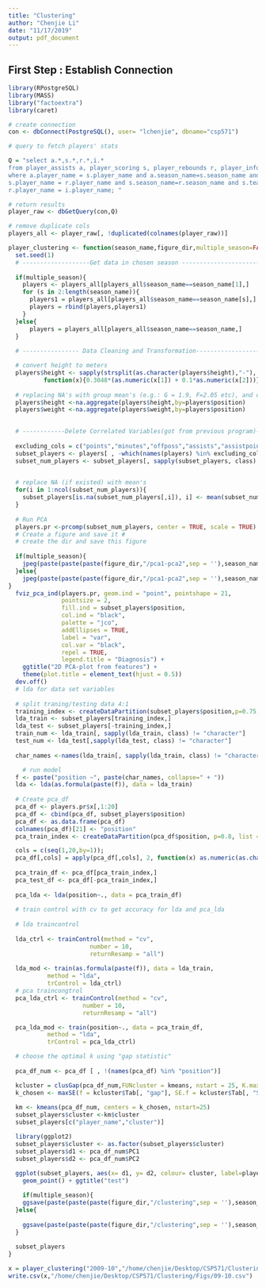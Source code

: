 ```yaml
---
title: "Clustering"
author: "Chenjie Li"
date: "11/17/2019"
output: pdf_document
---
```


## First Step : Establish Connection
```r
library(RPostgreSQL)
library(MASS)
library("factoextra")
library(caret)

# create connection
con <- dbConnect(PostgreSQL(), user= "lchenjie", dbname="csp571")

# query to fetch players' stats

Q = "select a.*,s.*,r.*,i.*
from player_assists a, player_scoring s, player_rebounds r, player_info i
where a.player_name = s.player_name and a.season_name=s.season_name and a.team_name = s.team_name and
s.player_name = r.player_name and s.season_name=r.season_name and s.team_name = r.team_name and
r.player_name = i.player_name; "

# return results
player_raw <- dbGetQuery(con,Q)

# remove duplicate cols
players_all <- player_raw[, !duplicated(colnames(player_raw))]
```


```r
player_clustering <- function(season_name,figure_dir,multiple_season=FALSE){
  set.seed(1)
  # -------------------Get data in chosen season -------------------------------#
  
  if(multiple_season){
    players <- players_all[players_all$season_name==season_name[1],]
    for (s in 2:length(season_name)){
      players1 = players_all[players_all$season_name==season_name[s],]
      players = rbind(players,players1)
    }
  }else{
      players = players_all[players_all$season_name==season_name,]
  }
  
  # ---------------- Data Cleaning and Transformation---------------------------#

  # convert height to meters 
  players$height <- sapply(strsplit(as.character(players$height),"-"),
          function(x){0.3048*(as.numeric(x[1]) + 0.1*as.numeric(x[2]))})
  
  # replacing NA's with group mean's (e.g.: G = 1.9, F=2.05 etc), and double check to replace na with means
  players$height <-na.aggregate(players$height,by=players$position)
  players$weight <-na.aggregate(players$weight,by=players$position)
  

  # ------------Delete Correlated Variables(got from previous program)----------#
  
  excluding_cols = c("points","minutes","offposs","assists","assistpoints","assists2pt","assists3pt","fg2m","fg2a","fg3m","fg3a","nonputbacksassisted2spct","efgpct","rebounds","ftdefrebounds","def2ptrebounds","def3ptrebounds","deffgreboundpct","defrebounds","offrebounds","ftoffrebounds","off2ptrebounds","off3ptrebounds","offfgreboundpct")
  subset_players <- players[ , -which(names(players) %in% excluding_cols)]
  subset_num_players <- subset_players[, sapply(subset_players, class) != "character"]

  
  # replace NA (if existed) with mean's
  for(i in 1:ncol(subset_num_players)){
    subset_players[is.na(subset_num_players[,i]), i] <- mean(subset_num_players[,i], na.rm = TRUE)
  }
  
  # Run PCA
  players.pr <-prcomp(subset_num_players, center = TRUE, scale = TRUE)
  # Create a figure and save it # 
  # create the dir and save this figure
  
  if(multiple_season){
    jpeg(paste(paste(paste(figure_dir,"/pca1-pca2",sep = ''),season_name[1],sep = '_'),'.jpg',sep=''))
  }else{
    jpeg(paste(paste(paste(figure_dir,"/pca1-pca2",sep = ''),season_name,sep = '_'),'.jpg',sep=''))
}
  fviz_pca_ind(players.pr, geom.ind = "point", pointshape = 21, 
               pointsize = 2, 
               fill.ind = subset_players$position, 
               col.ind = "black", 
               palette = "jco", 
               addEllipses = TRUE,
               label = "var",
               col.var = "black",
               repel = TRUE,
               legend.title = "Diagnosis") +
    ggtitle("2D PCA-plot from features") +
    theme(plot.title = element_text(hjust = 0.5))
  dev.off()
  # lda for data set variables 
  
  # split traning/testing data 4:1
  training_index <- createDataPartition(subset_players$position,p=0.75,list=FALSE)
  lda_train <- subset_players[training_index,]
  lda_test <- subset_players[-training_index,]
  train_num <- lda_train[, sapply(lda_train, class) != "character"]
  test_num <- lda_test[,sapply(lda_test, class) != "character"]
  
  char_names <-names(lda_train[, sapply(lda_train, class) != "character"])

    # run model
  f <- paste("position ~", paste(char_names, collapse=" + "))
  lda <- lda(as.formula(paste(f)), data = lda_train)
  
  # Create pca_df
  pca_df <- players.pr$x[,1:20]
  pca_df <- cbind(pca_df, subset_players$position)
  pca_df <- as.data.frame(pca_df)
  colnames(pca_df)[21] <- "position"
  pca_train_index <- createDataPartition(pca_df$position, p=0.8, list = FALSE)

  cols = c(seq(1,20,by=1));    
  pca_df[,cols] = apply(pca_df[,cols], 2, function(x) as.numeric(as.character(x)));
  
  pca_train_df <- pca_df[pca_train_index,]
  pca_test_df <- pca_df[-pca_train_index,]
  
  pca_lda <- lda(position~., data = pca_train_df)
  
  # train control with cv to get accuracy for lda and pca_lda
  
  # lda traincontrol
  
  lda_ctrl <- trainControl(method = "cv",
                       number = 10,
                       returnResamp = "all")
  
  lda_mod <- train(as.formula(paste(f)), data = lda_train,
           method = "lda",
           trControl = lda_ctrl)
  # pca traincongtrol
  pca_lda_ctrl <- trainControl(method = "cv",
                     number = 10,
                     returnResamp = "all")

  pca_lda_mod <- train(position~., data = pca_train_df,
           method = "lda",
           trControl = pca_lda_ctrl)

  # choose the optimal k using "gap statistic"
  
  pca_df_num <- pca_df [ , !(names(pca_df) %in% "position")]

  kcluster = clusGap(pca_df_num,FUNcluster = kmeans, nstart = 25, K.max = 15, B = 50)    
  k_chosen <- maxSE(f = kcluster$Tab[, "gap"], SE.f = kcluster$Tab[, "SE.sim"],method="Tibs2001SEmax")
  
  km <- kmeans(pca_df_num, centers = k_chosen, nstart=25)
  subset_players$cluster <-km$cluster
  subset_players[c("player_name","cluster")]

  library(ggplot2)
  subset_players$cluster <- as.factor(subset_players$cluster)
  subset_players$d1 <- pca_df_num$PC1
  subset_players$d2 <- pca_df_num$PC2
  
  ggplot(subset_players, aes(x= d1, y= d2, colour= cluster, label=player_name))+
    geom_point() + ggtitle("test")

    if(multiple_season){
    ggsave(paste(paste(paste(figure_dir,"/clustering",sep = ''),season_name[1],sep = '_'),'.jpg',sep=''))
  }else{
    
    ggsave(paste(paste(paste(figure_dir,"/clustering",sep = ''),season_name[1],sep = '_'),'.jpg',sep=''))
  }
  
  subset_players
}
```

```r
x = player_clustering("2009-10","/home/chenjie/Desktop/CSP571/Clustering/Figs")
write.csv(x,"/home/chenjie/Desktop/CSP571/Clustering/Figs/09-10.csv")
```


```r

```